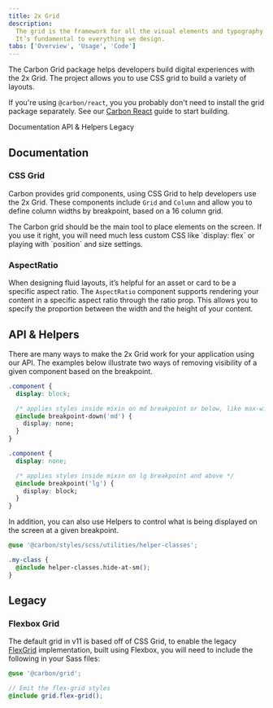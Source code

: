 ```yaml
---
title: 2x Grid
description:
  The grid is the framework for all the visual elements and typography at IBM.
  It’s fundamental to everything we design.
tabs: ['Overview', 'Usage', 'Code']
---
```


<PageDescription>

The Carbon Grid package helps developers build digital experiences with the 2x
Grid. The project allows you to use CSS grid to build a variety of layouts.

</PageDescription>

<InlineNotification>

If you're using `@carbon/react`, you you probably don't need to install the grid
package separately. See our [Carbon React](/developing/frameworks/react/) guide
to start building.

</InlineNotification>

<AnchorLinks>

<AnchorLink>Documentation</AnchorLink>
<AnchorLink>API & Helpers</AnchorLink>
<AnchorLink>Legacy</AnchorLink>

</AnchorLinks>

## Documentation

### CSS Grid

Carbon provides grid components, using CSS Grid to help developers use the 2x
Grid. These components include `Grid` and `Column` and allow you to define
column widths by breakpoint, based on a 16 column grid.

<Row className="resource-card-group">
  <Column colLg={4} colMd={4} noGutterSm>
  <ResourceCard
    subTitle="React"
    href="https://react.carbondesignsystem.com/?path=/docs/elements-grid--default"
    >

<MdxIcon name="react" />

  </ResourceCard>
</Column>
<Column colMd={4} colLg={4} noGutterSm>
    <ResourceCard
      subTitle="CSS Grid demo"
      href="https://carbon-elements.netlify.app/grid/examples/css-grid/"
    >

<MdxIcon name="bee" />

  </ResourceCard>
  </Column>
</Row>

<InlineNotification kind="warning">
The Carbon grid should be the main tool to place elements on the screen.
If you use it right, you will need much less custom CSS like `display: flex`
or playing with `position` and size settings.
</InlineNotification>

### AspectRatio

When designing fluid layouts, it’s helpful for an asset or card to be a specific
aspect ratio. The `AspectRatio` component supports rendering your content in a
specific aspect ratio through the ratio prop. This allows you to specify the
proportion between the width and the height of your content.

<Row className="resource-card-group">
  <Column colLg={4} colMd={4} noGutterSm>
  <ResourceCard
    subTitle="React"
    href="https://react.carbondesignsystem.com/?path=/story/components-aspectratio--default"
    >

<MdxIcon name="react" />

  </ResourceCard>
</Column>
 <Column colLg={4} colMd={4} noGutterSm>
  <ResourceCard
    subTitle="Vue"
    href="https://vue.carbondesignsystem.com/?path=/story/components-cvaspectratio--default"
    >

<MdxIcon name="vue" />

  </ResourceCard>
</Column>
</Row>

## API & Helpers

There are many ways to make the 2x Grid work for your application using our API.
The examples below illustrate two ways of removing visibility of a given
component based on the breakpoint.

```css
.component {
  display: block;

  /* applies styles inside mixin on md breakpoint or below, like max-width */
  @include breakpoint-down('md') {
    display: none;
  }
}

.component {
  display: none;

  /* applies styles inside mixin on lg breakpoint and above */
  @include breakpoint('lg') {
    display: block;
  }
}
```

In addition, you can also use Helpers to control what is being displayed on the
screen at a given breakpoint.

```css
@use '@carbon/styles/scss/utilities/helper-classes';

.my-class {
  @include helper-classes.hide-at-sm();
}
```

<Row className="resource-card-group">
  <Column colMd={4} colLg={4} noGutterSm>
    <ResourceCard
      subTitle="Carbon grid package"
      href="https://github.com/carbon-design-system/carbon/tree/main/packages/grid"
    >

<MdxIcon name="github" />

  </ResourceCard>
  </Column>
   <Column colMd={4} colLg={4} noGutterSm>
    <ResourceCard
      subTitle="Carbon grid docs API"
      href="https://github.com/carbon-design-system/carbon/blob/main/packages/grid/docs/sass.md#api"
    >

<MdxIcon name="github" />

  </ResourceCard>
  </Column>

  <Column colMd={4} colLg={4} noGutterSm>
    <ResourceCard
      subTitle="Hide at Breakpoint Helpers on Storybook"
      href="https://react.carbondesignsystem.com/?path=/story/helpers-hideatbreakpoint--hide-at-breakpoint"
    >

<MdxIcon name="react" />

  </ResourceCard>
  </Column>
</Row>

## Legacy

### Flexbox Grid

The default grid in v11 is based off of CSS Grid, to enable the legacy
[FlexGrid](https://react.carbondesignsystem.com/?path=/docs/elements-flexgrid--auto-columns)
implementation, built using Flexbox, you will need to include the following in
your Sass files:

```scss
@use '@carbon/grid';

// Emit the flex-grid styles
@include grid.flex-grid();
```

<Row className="resource-card-group">
   <Column colMd={4} colLg={4} noGutterSm>
    <ResourceCard
      subTitle="React"
      href="https://react.carbondesignsystem.com/?path=/story/elements-flexgrid--auto-columns"
    >

<MdxIcon name="react" />

  </ResourceCard>
  </Column>
<Column colMd={4} colLg={4} noGutterSm>
    <ResourceCard
      subTitle="Angular"
      href="https://angular.carbondesignsystem.com/?path=/story/components-grid--basic"
    >

<MdxIcon name="angular" />

  </ResourceCard>
  </Column>
  <Column colMd={4} colLg={4} noGutterSm>
    <ResourceCard
      subTitle="Vue"
      href="https://vue.carbondesignsystem.com/?path=/story/components-cvgrid--auto-columns"
    >

<MdxIcon name="vue" />

  </ResourceCard>
  </Column>
  <Column colMd={4} colLg={4} noGutterSm>
    <ResourceCard
      subTitle="FlexGrid demo"
      href="https://carbon-elements.netlify.app/grid/examples/preview/"
    >

<MdxIcon name="bee" />

  </ResourceCard>
  </Column>
</Row>
